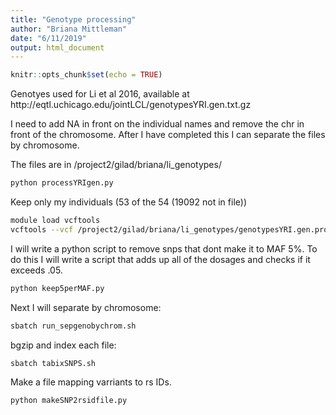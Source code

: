 ```yaml
---
title: "Genotype processing"
author: "Briana Mittleman"
date: "6/11/2019"
output: html_document
---
```


```r
knitr::opts_chunk$set(echo = TRUE)
```


Genotyes used for Li et al 2016, available at http://eqtl.uchicago.edu/jointLCL/genotypesYRI.gen.txt.gz

I need to add NA in front on the individual names and remove the chr in front of the chromosome. After I have completed this I can separate the files by chromosome.  

The files are in /project2/gilad/briana/li_genotypes/

```bash
python processYRIgen.py
```

Keep only my individuals (53 of the 54 (19092 not in file))
```bash
module load vcftools
vcftools --vcf /project2/gilad/briana/li_genotypes/genotypesYRI.gen.proc.vcf --keep /project2/gilad/briana/li_genotypes/SAMPLE.txt  --recode --out genotypesYRI.gen.proc.keep.vcf
```

I will write a python script to remove snps that dont make it to MAF 5%. To do this I will write a script that adds up all of the dosages and checks if it exceeds .05. 

```bash
python keep5perMAF.py
```

Next I will separate by chromosome:

```bash
sbatch run_sepgenobychrom.sh
```

bgzip and index each file:  

```bash
sbatch tabixSNPS.sh
```

Make a file mapping varriants to rs IDs.  

```bash
python makeSNP2rsidfile.py
```

